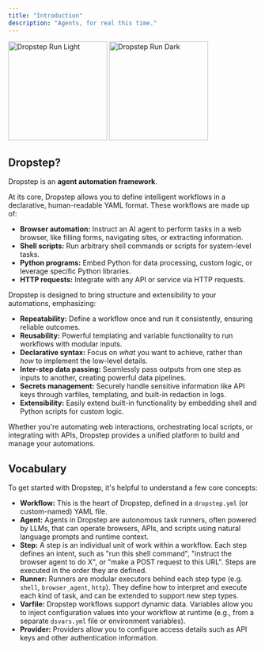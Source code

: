 ```yaml
---
title: "Introduction"
description: "Agents, for real this time."
---
```


<img
  className="block dark:hidden"
  src="/images/dropstep-run-light.png"
  width="200"
  height="auto"
  alt="Dropstep Run Light"
/>
<img
  className="hidden dark:block"
  src="/images/dropstep-run-dark.png"
  width="200"
  height="auto"
  alt="Dropstep Run Dark"
/>

## Dropstep?

Dropstep is an **agent automation framework**.

At its core, Dropstep allows you to define intelligent workflows in a declarative, human-readable YAML format. These workflows are made up of:

- **Browser automation:** Instruct an AI agent to perform tasks in a web browser, like filling forms, navigating sites, or extracting information.
- **Shell scripts:** Run arbitrary shell commands or scripts for system-level tasks.
- **Python programs:** Embed Python for data processing, custom logic, or leverage specific Python libraries.
- **HTTP requests:** Integrate with any API or service via HTTP requests.

Dropstep is designed to bring structure and extensibility to your automations, emphasizing:

- **Repeatability:** Define a workflow once and run it consistently, ensuring reliable outcomes.
- **Reusability:** Powerful templating and variable functionality to run workflows with modular inputs.
- **Declarative syntax:** Focus on *what* you want to achieve, rather than *how* to implement the low-level details.
- **Inter-step data passing:** Seamlessly pass outputs from one step as inputs to another, creating powerful data pipelines.
- **Secrets management:** Securely handle sensitive information like API keys through varfiles, templating, and built-in redaction in logs.
- **Extensibility:** Easily extend built-in functionality by embedding shell and Python scripts for custom logic.

Whether you're automating web interactions, orchestrating local scripts, or integrating with APIs, Dropstep provides a unified platform to build and manage your automations.

## Vocabulary

To get started with Dropstep, it's helpful to understand a few core concepts:

- **Workflow:** This is the heart of Dropstep, defined in a `dropstep.yml` (or custom-named) YAML file.
- **Agent:** Agents in Dropstep are autonomous task runners, often powered by LLMs, that can operate browsers, APIs, and scripts using natural language prompts and runtime context.
- **Step:** A step is an individual unit of work within a workflow. Each step defines an intent, such as "run this shell command", "instruct the browser agent to do X", or "make a POST request to this URL". Steps are executed in the order they are defined.
- **Runner:** Runners are modular executors behind each step type (e.g. `shell`, `browser_agent`, `http`). They define how to interpret and execute each kind of task, and can be extended to support new step types.
- **Varfile:** Dropstep workflows support dynamic data. Variables allow you to inject configuration values into your workflow at runtime (e.g., from a separate `dsvars.yml` file or environment variables).
- **Provider:** Providers allow you to configure access details such as API keys and other authentication information.
